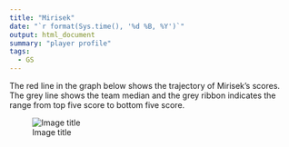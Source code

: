 ```yaml
---
title: "Mirisek"
date: "`r format(Sys.time(), '%d %B, %Y')`"
output: html_document
summary: "player profile"
tags:
  - GS
---
```


The red line in the graph below shows the trajectory of Mirisek's scores. The grey line shows the team median and the grey ribbon indicates the range from top five score to bottom five score.

![Image title](Mirisek.jpg)
